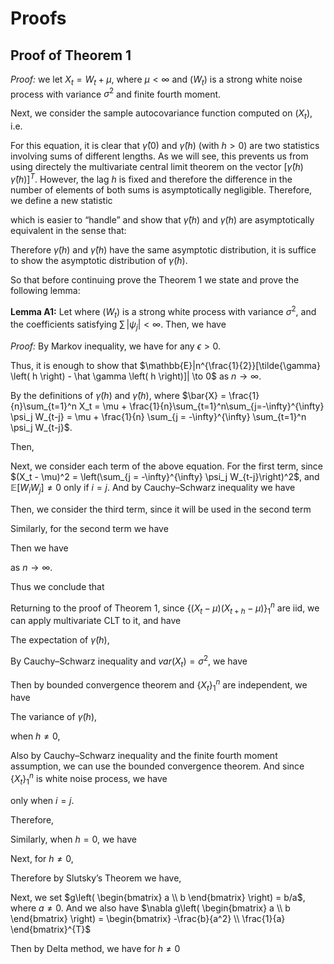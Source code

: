 # Proofs

## Proof of Theorem 1

*Proof:* we let $X_t = W_t + \mu$, where $\mu < \infty$ and $(W_t)$ is a strong white noise process with variance $\sigma^2$ and finite fourth moment.

Next, we consider the sample autocovariance function computed on $(X_t)$, i.e.

\begin{equation*}
    \hat \gamma \left( h \right) = \frac{1}{n}\sum\limits_{t = 1}^{n - h} {\left( {{X_t} - \bar X} \right)\left( {{X_{t + h}} - \bar X} \right)}.
\end{equation*}

For this equation, it is clear that $\hat \gamma \left( 0 \right)$ and $\hat \gamma \left( h \right)$ (with $h > 0$) are two statistics involving sums of different lengths. As we will see, this prevents us from using directely the multivariate central limit theorem on the vector $[ \hat \gamma \left( h \right) \;\;\; \hat \gamma \left( h \right) ]^T$. However, the lag $h$ is fixed and therefore the difference in the number of elements of both sums is asymptotically negligible. Therefore, we define a new statistic 

\begin{equation*}
    \tilde{\gamma} \left( h \right) = \frac{1}{n}\sum\limits_{t = 1}^{n} {\left( {{X_t} - \mu} \right)\left( {{X_{t + h}} - \mu} \right)},
\end{equation*}

which is easier to "handle" and show that $\hat \gamma \left( h \right)$ and $\tilde{\gamma} \left( h \right)$ are asymptotically equivalent in the sense that:

\begin{equation*}
    n^{\frac{1}{2}}[\tilde{\gamma} \left( h \right) - \hat \gamma \left( h \right)] = o_p(1).
\end{equation*}

Therefore $\tilde{\gamma} \left( h \right)$ and $\hat \gamma \left( h \right)$ have the same asymptotic distribution, it is suffice to show the asymptotic distribution of $\tilde{\gamma} \left( h \right)$.

So that before continuing prove the Theorem 1 we state and prove the following lemma:

**Lemma A1:** Let 
\begin{equation}
X_t = \mu + \sum\limits_{j = -\infty}^{\infty} \psi_j W_{t-j},
\end{equation}
where $(W_t)$ is a strong white process with variance $\sigma^2$, and the coefficients satisfying $\sum \, |\psi_j| < \infty$. Then, we have
    \begin{equation*}
        n^{\frac{1}{2}}[\tilde{\gamma} \left( h \right) - \hat \gamma \left( h \right)] = o_p(1).
    \end{equation*}

*Proof:* By Markov inequality, we have
\begin{equation*}
\mathbb{P}\left( |n^{\frac{1}{2}}[\tilde{\gamma} \left( h \right) - \hat \gamma \left( h \right)]| \geq \epsilon \right) \leq \frac{\mathbb{E}|n^{\frac{1}{2}}[\tilde{\gamma} \left( h \right) - \hat \gamma \left( h \right)]|}{\epsilon},
\end{equation*}
for any $\epsilon > 0$.

Thus, it is enough to show that $\mathbb{E}|n^{\frac{1}{2}}[\tilde{\gamma} \left( h \right) - \hat \gamma \left( h \right)]| \to 0$ as $n \to \infty$.

By the definitions of $\tilde{\gamma} \left( h \right)$ and $\hat \gamma \left( h \right)$,
\begin{equation*}
\begin{aligned}
n^{\frac{1}{2}}[\tilde{\gamma} \left( h \right) - \hat \gamma \left( h \right)] &= \frac{1}{\sqrt{n}} \sum_{t = n-h+1}^{n}(X_t - \mu)(X_{t+h} - \mu) \\
&+ \frac{1}{\sqrt{n}} \sum_{t = 1}^{n-h}\left[(X_t - \mu)(X_{t+h} - \mu) - (X_t - \bar{X})(X_{t+h} - \bar{X})\right]\\
&= \frac{1}{\sqrt{n}} \sum_{t = n-h+1}^{n}(X_t - \mu)(X_{t+h} - \mu) \\
&+ \frac{1}{\sqrt{n}} \sum_{t = 1}^{n-h}\left[(\bar{X} - \mu)(X_t + X_{t+h} - \mu - \bar{X})\right]\\
&= \frac{1}{\sqrt{n}} \sum_{t = n-h+1}^{n} (X_t - \mu)(X_{t+h} - \mu)\\
&+ \frac{1}{\sqrt{n}} (\bar{X} - \mu)\sum_{t = 1}^{n-h}(X_t + X_{t+h} - \mu - \bar{X})\\
&= \frac{1}{\sqrt{n}} \sum_{t = n-h+1}^{n} (X_t - \mu)(X_{t+h} - \mu)\\
&+ \frac{1}{\sqrt{n}} (\bar{X} - \mu)\left[\sum_{t = 1+h}^{n-h}X_t - (n-h)\mu - h\bar{X}\right]\\
&= \frac{1}{\sqrt{n}} \sum_{t = n-h+1}^{n} (X_t - \mu)(X_{t+h} - \mu)\\
&+ \frac{1}{\sqrt{n}} (\bar{X} - \mu)\left[\sum_{t = 1+h}^{n-h}(X_t - \mu) - h(\mu - \bar{X})\right]\\
&= \frac{1}{\sqrt{n}} \sum_{t = n-h+1}^{n} (X_t - \mu)(X_{t+h} - \mu)\\
&+ \frac{1}{\sqrt{n}} (\bar{X} - \mu)\sum_{t = 1+h}^{n-h}(X_t - \mu) + \frac{h}{\sqrt{n}} (\bar{X} - \mu)^2,
\end{aligned}
\end{equation*}
where $\bar{X} = \frac{1}{n}\sum_{t=1}^n X_t = \mu + \frac{1}{n}\sum_{t=1}^n\sum_{j=-\infty}^{\infty} \psi_j W_{t-j} = \mu + \frac{1}{n} \sum_{j = -\infty}^{\infty} \sum_{t=1}^n \psi_j W_{t-j}$.

Then,
\begin{equation*}
\begin{aligned}
\mathbb{E}|n^{\frac{1}{2}}[\tilde{\gamma} \left( h \right) - \hat \gamma \left( h \right)]|
&\leq \frac{1}{\sqrt{n}} \sum_{t = n-h+1}^{n} \mathbb{E}\left[|(X_t - \mu)||(X_{t+h} - \mu)|\right]\\
&+ \frac{1}{\sqrt{n}} \mathbb{E} \left[|(\bar{X} - \mu)||\sum_{t = 1+h}^{n-h}(X_t - \mu)|\right] +  \frac{h}{\sqrt{n}}\mathbb{E} \left[ (\bar{X} - \mu)^2 \right].
\end{aligned}
\end{equation*}

Next, we consider each term of the above equation. For the first term, since $(X_t - \mu)^2 = \left(\sum_{j = -\infty}^{\infty} \psi_j W_{t-j}\right)^2$, and $\mathbb{E}[W_iW_j] \neq 0$ only if $i = j$. And by Cauchy–Schwarz inequality we have
\begin{equation*}
\mathbb{E}\left[|(X_t - \mu)||(X_{t+h} - \mu)|\right] \leq \sqrt{\mathbb{E}\left[|(X_t - \mu)|^2\right] \mathbb{E}\left[|(X_{t+h} - \mu)|^2\right]} = \sigma^2 \sum_{i = -\infty}^{\infty}\psi_i^2.
\end{equation*}

Then, we consider the third term, since it will be used in the second term
\begin{equation*}
\mathbb{E}[(\bar{X} - \mu)^2] = \frac{1}{n^2} \sum_{t = 1}^{n} \sum_{i = -\infty}^{\infty} \psi_i^2 \mathbb{E}\left[ W_{t-i}^2 \right] = \frac{\sigma^2}{n} \sum_{i = -\infty}^{\infty}\psi_i^2.
\end{equation*}

Similarly, for the second term we have
\begin{equation*}
\begin{aligned}
\mathbb{E}\left[|(\bar{X} - \mu)||\sum_{t = 1+h}^{n-h}(X_t - \mu)|\right] &\leq \sqrt{\mathbb{E}\left[|(\bar{X} - \mu)|^2\right] \mathbb{E}\left[|\sum_{t = 1+h}^{n-h}(X_t - \mu)|^2\right]}\\
&= \sqrt{\mathbb{E}\left[(\bar{X} - \mu)^2\right] \mathbb{E}\left[\sum_{t = 1+h}^{n-h}\left(X_t - \mu \right)^2 + \sum_{t_1 \neq t_2}(X_{t_1} - \mu)(X_{t_2} - \mu) \right]}\\
&\leq \sqrt{\frac{\sigma^2}{n} \sum_{i = -\infty}^{\infty}\psi_i^2 \cdot (n-2h)\sigma^2 \left( \sum_{j = -\infty}^{\infty} |\psi_j| \right)^2}\\
&\leq \sqrt{\frac{n-2h}{n}}\sigma^2 \left(\sum_{i = -\infty}^{\infty}|\psi_i| \right)^2.
\end{aligned}
\end{equation*}


Then we have 

\begin{equation*}
\begin{aligned}
\mathbb{E}|n^{\frac{1}{2}}[\tilde{\gamma} \left( h \right) - \hat \gamma \left( h \right)]|
&\leq \frac{1}{\sqrt{n}} h \sigma^2 \sum_{i = -\infty}^{\infty}\psi_i^2 + \sqrt{\frac{n-2h}{n^2}}\sigma^2 \left(\sum_{i = -\infty}^{\infty}|\psi_i| \right)^2 + \frac{h}{n\sqrt{n}}\sigma^2 \sum_{i = -\infty}^{\infty}\psi_i^2\\
&\leq \frac{1}{n\sqrt{n}} (nh + \sqrt{n - 2h} + h) \sigma^2 \left(\sum_{i = -\infty}^{\infty}|\psi_i|\right)^2 \to 0,
\end{aligned}
\end{equation*}
as $n \to \infty$.

Thus we conclude that
\begin{equation*}
\sqrt{n}[\tilde{\gamma} \left( h \right) - \hat \gamma \left( h \right)] = o_p(1).
\end{equation*}

Returning to the proof of Theorem 1, since $\{\left( {{X_t} - \mu} \right)\left( {{X_{t + h}} - \mu} \right)\}_1^n$ are iid, we can apply multivariate CLT to it, and have
\begin{equation*}
    \sqrt{n}\left\{
        \begin{bmatrix}
         \tilde{\gamma} \left( 0 \right) \\
         \tilde{\gamma} \left( h \right)
        \end{bmatrix}
    - \mathbb{E}\begin{bmatrix}
         \tilde{\gamma} \left( 0 \right) \\
         \tilde{\gamma} \left( h \right)
        \end{bmatrix} \right\}
    = \frac{1}{\sqrt{n}}\begin{bmatrix}
         \sum\limits_{t = 1}^{n}(X_t - \mu)^2 - n\mathbb{E}\left[ \tilde{\gamma} \left( 0 \right) \right]\\
         \sum\limits_{t = 1}^{n}\left( {{X_t} - \mu} \right)\left( {{X_{t + h}} - \mu} \right) - n\mathbb{E}\left[ \tilde{\gamma} \left( h \right) \right]
        \end{bmatrix} \overset{\mathcal{D}}{\to} 
    \mathcal{N}\left(0, n \cdot var \left(\begin{bmatrix}
         \tilde{\gamma} \left( 0 \right) \\
         \tilde{\gamma} \left( h \right)
        \end{bmatrix} \right)\right)
\end{equation*}



The expectation of $\tilde{\gamma} \left( h \right)$,
\begin{equation*}
    \mathbb{E}[\tilde{\gamma} \left( h \right)] = \mathbb{E}\left[\frac{1}{n}\sum\limits_{t = 1}^{n} {\left( {{X_t} - \mu} \right)\left( {{X_{t + h}} - \mu} \right)}\right].
\end{equation*}

By Cauchy–Schwarz inequality and $var(X_t) = \sigma^2$, we have
\begin{equation*}
    \frac{1}{n}\sum\limits_{t = 1}^{n} {\left( {{X_t} - \mu} \right)\left( {{X_{t + h}} - \mu} \right)} \leq \sqrt{\frac{1}{n}\sum\limits_{t = 1}^{n} {\left( {{X_t} - \mu} \right)^2} \frac{1}{n}\sum\limits_{t = 1}^{n} {\left( {{X_{t + h}} - \mu} \right)^2}} < \infty.
\end{equation*}

Then by bounded convergence theorem and $\{X_t\}_1^n$ are independent, we have

\begin{equation*}
    \mathbb{E}[\tilde{\gamma} \left( h \right)] = { \mathbb{E}\left( {{X_t} - \mu} \right)\mathbb{E}\left( {{X_{t + h}} - \mu} \right)} =
    \begin{cases}
        \sigma^2, & \text{for } h = 0\\
        0, & \text{for } h \neq 0
    \end{cases}.
\end{equation*}


The variance of $\tilde{\gamma} \left( h \right)$, 

when $h \neq 0$,
\begin{equation*}
    \begin{aligned}
        var[\tilde{\gamma} \left( h \right)] &= \frac{1}{n^2}\mathbb{E}\left\{\left[\sum\limits_{t = 1}^{n} {\left( {{X_t} - \mu} \right)\left( {{X_{t + h}} - \mu} \right)}\right]^2\right\}\\
        &= \frac{1}{n^2}\mathbb{E}\left\{\left[\sum\limits_{i = 1}^{n} {\left( {{X_i} - \mu} \right)\left( {{X_{i + h}} - \mu} \right)}\right] \left[\sum\limits_{j = 1}^{n} {\left( {{X_j} - \mu} \right)\left( {{X_{j + h}} - \mu} \right)}\right]\right\}\\
        &= \frac{1}{n^2}\mathbb{E}\left[\sum\limits_{i = 1}^{n}\sum\limits_{j = 1}^{n} {\left( {{X_i} - \mu} \right)\left( {{X_{i + h}} - \mu} \right)}{\left( {{X_j} - \mu} \right)\left( {{X_{j + h}} - \mu} \right)}\right].
    \end{aligned}
\end{equation*}

Also by Cauchy–Schwarz inequality and the finite fourth moment assumption, we can use the bounded convergence theorem. And since $\{X_t\}_1^n$ is white noise process, we have 


\begin{equation*}
    \mathbb{E}\left[{\left( {{X_i} - \mu} \right)\left( {{X_{i + h}} - \mu} \right)}{\left( {{X_j} - \mu} \right)\left( {{X_{j + h}} - \mu} \right)}\right] \neq 0
\end{equation*}
only when $i = j$.

Therefore,
\begin{equation*}
    \begin{aligned}
        var[\tilde{\gamma} \left( h \right)] &= \frac{1}{n^2}\sum\limits_{i = 1}^{n} \mathbb{E}\left[ {\left( {{X_i} - \mu} \right)^2\left( {{X_{i + h}} - \mu} \right)^2}\right]\\
        &= \frac{1}{n^2}\sum\limits_{i = 1}^{n} \mathbb{E}{\left( {{X_i} - \mu} \right)^2\mathbb{E}\left( {{X_{i + h}} - \mu} \right)^2}\\
        &= \frac{1}{n}\sigma^4, \text{for } (h \neq 0).
    \end{aligned}
\end{equation*}

Similarly, when $h = 0$, we have

\begin{equation*}
    \begin{aligned}
        var[\tilde{\gamma} \left( 0 \right)] &= \frac{1}{n^2}\mathbb{E}\left\{\left[\sum\limits_{t = 1}^{n} {\left( {{X_t} - \mu} \right)^2}\right]^2\right\} - \frac{1}{n^2}\left[\mathbb{E}\sum\limits_{t = 1}^{n} {\left( {{X_t} - \mu} \right)^2}\right]^2\\
        &= \frac{2}{n}\sigma^4, \text{for } (h = 0).
    \end{aligned}
\end{equation*}

Next, for $h \neq 0$,
\begin{equation*}
    \begin{aligned}
        cov[\tilde{\gamma} \left( 0 \right), \tilde{\gamma} \left( h \right)] &= \mathbb{E}[\tilde{\gamma} \left( 0 \right) \tilde{\gamma} \left( h \right)] - \mathbb{E}[\tilde{\gamma} \left( 0 \right)] \mathbb{E}[\tilde{\gamma} \left( h \right)]\\
        &= \mathbb{E}[\tilde{\gamma} \left( 0 \right) \tilde{\gamma} \left( h \right)]\\
        &= \mathbb{E}\left[\left[\sum\limits_{t = 1}^{n} {\left( {{X_t} - \mu} \right)^2}\right]\left[\sum\limits_{t = 1}^{n} {\left( {{X_t} - \mu} \right)\left( {{X_{t + h}} - \mu} \right)}\right]\right]\\
        &= 0.
    \end{aligned}
\end{equation*}

Therefore by Slutsky's Theorem we have,
\begin{equation*}
    \begin{aligned}
    \sqrt{n}\left\{
        \begin{bmatrix}
         \hat{\gamma} \left( 0 \right) \\
         \hat{\gamma} \left( h \right)
        \end{bmatrix}
    - \begin{bmatrix}
         \sigma^2 \\
         0
        \end{bmatrix} \right\}
    &= \sqrt{n}\left\{
        \begin{bmatrix}
         \tilde{\gamma} \left( 0 \right) \\
         \tilde{\gamma} \left( h \right)
        \end{bmatrix}
    - \begin{bmatrix}
         \sigma^2 \\
         0
        \end{bmatrix} \right\}
    + \underbrace{\sqrt{n}\left\{
        \begin{bmatrix}
         \hat{\gamma} \left( 0 \right) \\
         \hat{\gamma} \left( h \right)
        \end{bmatrix}
    - \begin{bmatrix}
         \tilde{\gamma} \left( 0 \right) \\
         \tilde{\gamma} \left( h \right)
        \end{bmatrix} \right\}}_{\overset{p}{\to} 0}\\
    &\overset{\mathcal{D}}{\to} 
    \mathcal{N}\left(0, \begin{bmatrix}
         2\sigma^2 & 0\\
         0 & \sigma^2
        \end{bmatrix} \right).
    \end{aligned}
\end{equation*}

Next, we set $g\left( \begin{bmatrix}
         a \\
         b
        \end{bmatrix} \right) = b/a$, where $a \neq 0$. And we also have $\nabla g\left( \begin{bmatrix}
         a \\
         b
        \end{bmatrix} \right) = \begin{bmatrix}
         -\frac{b}{a^2} \\
         \frac{1}{a}
        \end{bmatrix}^{T}$

Then by Delta method, we have for $h \neq 0$
\begin{equation*}
    \begin{aligned}
    \sqrt{n}\hat{\rho}(h) =
    \sqrt{n}\left\{g\left(
        \begin{bmatrix}
         \hat{\gamma} \left( 0 \right) \\
         \hat{\gamma} \left( h \right)
        \end{bmatrix} \right)
    - g\left(\begin{bmatrix}
         \sigma^2 \\
         0
        \end{bmatrix} \right) \right\}
    &\overset{\mathcal{D}}{\to} 
    \mathcal{N}\left(0, \nabla g\left(\begin{bmatrix}
         \sigma^2 \\
         0
        \end{bmatrix} \right) \begin{bmatrix}
         2\sigma^2 & 0\\
         0 & \sigma^2
        \end{bmatrix} \nabla g\left(\begin{bmatrix}
         \sigma^2 \\
         0
        \end{bmatrix} \right)^{T} \right)\\
    &=  \mathcal{N}(0, 1)  .
    \end{aligned}
\end{equation*}


